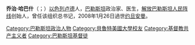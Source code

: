 '''乔治·哈巴什'''（{{lang-ar|جورج حبش}}；{{bd|1926年|8月2日|2008年|1月26日|catIdx=Habash}}）[[以色列|以色列]][[卢德|卢德]]人，[[巴勒斯坦|巴勒斯坦]]政治家、医生，[[解放巴勒斯坦人民阵线|解放巴勒斯坦人民阵线]]创始人，曾任该组织总书记，2008年1月26日過世[[约旦|约旦]][[安曼|安曼]]。

{{巴以冲突}}
{{Authority control}}
{{Asia-poli-bio-stub}}

{{DEFAULTSORT: Habash, George}}
[[Category:巴勒斯坦政治人物|Category:巴勒斯坦政治人物]]
[[Category:貝魯特美國大學校友|Category:貝魯特美國大學校友]]
[[Category:基督教共产主义者|Category:基督教共产主义者]]
[[Category:巴勒斯坦基督徒|Category:巴勒斯坦基督徒]]